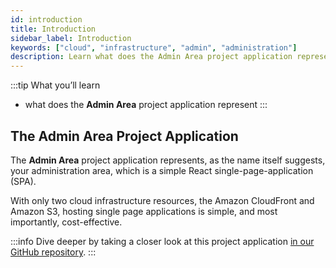 ```yaml
---
id: introduction
title: Introduction
sidebar_label: Introduction
keywords: ["cloud", "infrastructure", "admin", "administration"]
description: Learn what does the Admin Area project application represent.
---
```



:::tip What you’ll learn
- what does the **Admin Area** project application represent
:::

## The Admin Area Project Application

The **Admin Area** project application represents, as the name itself suggests, your administration area, which is a simple React single-page-application (SPA).

With only two cloud infrastructure resources, the Amazon CloudFront and Amazon S3, hosting single page applications is simple, and most importantly, cost-effective.

:::info
Dive deeper by taking a closer look at this project application [in our GitHub repository](https://github.com/webiny/webiny-js/tree/v5/packages/cwp-template-aws/template/api).
:::
